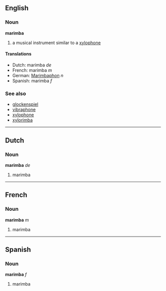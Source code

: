 ==English==
===Noun===
'''marimba'''

# a musical instrument similar to a [[xylophone]]

====Translations====
*Dutch: marimba ''de''
*French: marimba ''m''
*German: [[Marimbaphon]] ''n''
*Spanish: marimba  ''f''

===See also===
*[[glockenspiel]]
*[[vibraphone]]
*[[xylophone]]
*[[xylorimba]]

----

==Dutch==
===Noun===
'''marimba''' ''de''

# marimba

----

==French==
===Noun===
'''marimba''' ''m''

# marimba

----

==Spanish==
===Noun===
'''marimba''' ''f''

# marimba